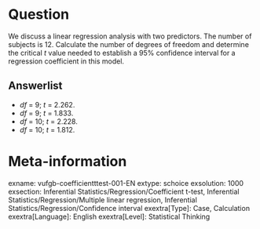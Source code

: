 Question
========
We discuss a linear regression analysis with two predictors. The number of subjects is 12. Calculate the number of degrees of freedom and determine the critical *t* value needed to establish a 95% confidence interval for a regression coefficient in this model.

Answerlist
----------
* *df* = 9; *t* = 2.262.
* *df* = 9; *t* = 1.833.
* *df* = 10; *t* = 2.228.
* *df* = 10; *t* = 1.812.

Meta-information
================
exname: vufgb-coefficientttest-001-EN
extype: schoice
exsolution: 1000
exsection: Inferential Statistics/Regression/Coefficient t-test, Inferential Statistics/Regression/Multiple linear regression, Inferential Statistics/Regression/Confidence interval
exextra[Type]: Case, Calculation
exextra[Language]: English
exextra[Level]: Statistical Thinking
